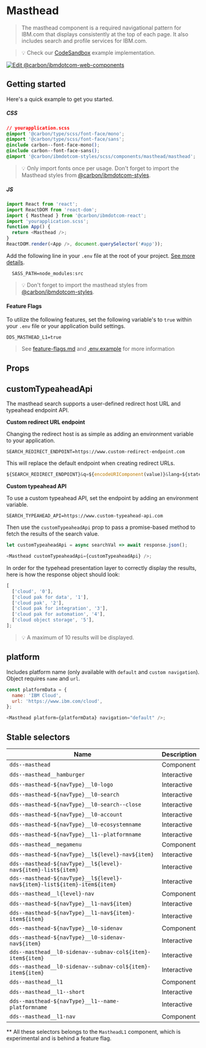 
# Masthead

> The masthead component is a required navigational pattern for IBM.com that
> displays consistently at the top of each page. It also includes search and
> profile services for IBM.com.

> 💡 Check our
> [CodeSandbox](https://githubbox.com/carbon-design-system/ibm-dotcom-library/tree/master/packages/react/examples/codesandbox/components/Masthead)
> example implementation.

[![Edit @carbon/ibmdotcom-web-components](https://codesandbox.io/static/img/play-codesandbox.svg)](https://githubbox.com/carbon-design-system/ibm-dotcom-library/tree/master/packages/react/examples/codesandbox/components/Masthead)

## Getting started

Here's a quick example to get you started.

##### CSS

```css
// yourapplication.scss
@import '@carbon/type/scss/font-face/mono';
@import '@carbon/type/scss/font-face/sans';
@include carbon--font-face-mono();
@include carbon--font-face-sans();
@import '@carbon/ibmdotcom-styles/scss/components/masthead/masthead';
```

> 💡 Only import fonts once per usage. Don't forget to import the Masthead
> styles from
> [@carbon/ibmdotcom-styles](https://github.com/carbon-design-system/ibm-dotcom-library/blob/master/packages/styles).

##### JS

```javascript
import React from 'react';
import ReactDOM from 'react-dom';
import { Masthead } from '@carbon/ibmdotcom-react';
import 'yourapplication.scss';
function App() {
  return <Masthead />;
}
ReactDOM.render(<App />, document.querySelector('#app'));
```

Add the following line in your `.env` file at the root of your project.
[See more details](https://github.com/carbon-design-system/ibm-dotcom-library/tree/master/packages/styles#usage).

```
  SASS_PATH=node_modules:src
```

> 💡 Don't forget to import the masthead styles from
> [@carbon/ibmdotcom-styles](https://github.com/carbon-design-system/ibm-dotcom-library/blob/master/packages/styles).

#### Feature Flags

To utilize the following features, set the following variable's to `true` within
your `.env` file or your application build settings.

```
DDS_MASTHEAD_L1=true
```

> See
> [feature-flags.md](https://github.com/carbon-design-system/ibm-dotcom-library/blob/master/packages/react/docs/feature-flags.md)
> and
> [.env.example](https://github.com/carbon-design-system/ibm-dotcom-library/blob/master/packages/react/.env.example)
> for more information

## Props

<Props of={Masthead} />

## customTypeaheadApi

The masthead search supports a user-defined redirect host URL and typeahead
endpoint API.

**Custom redirect URL endpoint**

Changing the redirect host is as simple as adding an environment variable to
your application.

```
SEARCH_REDIRECT_ENDPOINT=https://www.custom-redirect-endpoint.com
```

This will replace the default endpoint when creating redirect URLs.

```javascript
${SEARCH_REDIRECT_ENDPOINT}&q=${encodeURIComponent(value)}&lang=${state.lc}&cc=${state.cc}
```

**Custom typeahead API**

To use a custom typeahead API, set the endpoint by adding an environment
variable.

```
SEARCH_TYPEAHEAD_API=https://www.custom-typeahead-api.com
```

Then use the `customTypeaheadApi` prop to pass a promise-based method to fetch
the results of the search value.

```javascript
let customTypeaheadApi = async searchVal => await response.json();

<Masthead customTypeaheadApi={customTypeaheadApi} />;
```

In order for the typehead presentation layer to correctly display the results,
here is how the response object should look:

```javascript
[
  ['cloud', '0'],
  ['cloud pak for data', '1'],
  ['cloud pak', '2'],
  ['cloud pak for integration', '3'],
  ['cloud pak for automation', '4'],
  ['cloud object storage', '5'],
];
```

> 💡 A maximum of 10 results will be displayed.

## platform

Includes platform name (only available with `default` and `custom navigation`).
Object requires `name` and `url`.

```javascript
const platformData = {
  name: 'IBM Cloud',
  url: 'https://www.ibm.com/cloud',
};

<Masthead platform={platformData} navigation="default" />;
```

## Stable selectors

| Name                                                                     | Description |
| ------------------------------------------------------------------------ | ----------- |
| `dds--masthead`                                                          | Component   |
| `dds--masthead__hamburger`                                               | Interactive |
| `dds--masthead-${navType}__l0-logo`                                      | Interactive |
| `dds--masthead-${navType}__l0-search`                                    | Interactive |
| `dds--masthead-${navType}__l0-search--close`                             | Interactive |
| `dds--masthead-${navType}__l0-account`                                   | Interactive |
| `dds--masthead-${navType}__l0-ecosystemname`                             | Interactive |
| `dds--masthead-${navType}__l1--platformname`                             | Interactive |
| `dds--masthead__megamenu`                                                | Component   |
| `dds--masthead-${navType}__l${level}-nav${item}`                         | Interactive |
| `dds--masthead-${navType}__l${level}-nav${item}-list${item}`             | Interactive |
| `dds--masthead-${navType}__l${level}-nav${item}-list${item}-item${item}` | Interactive |
| `dds--masthead__l{level}-nav`                                            | Component   |
| `dds--masthead-${navType}__l1-nav${item}`                                | Interactive |
| `dds--masthead-${navType}__l1-nav${item}-item${item}`                    | Interactive |
| `dds--masthead-${navType}__l0-sidenav`                                   | Component   |
| `dds--masthead-${navType}__l0-sidenav-nav${item}`                        | Interactive |
| `dds--masthead__l0-sidenav--subnav-col${item}-item${item}`               | Interactive |
| `dds--masthead__l0-sidenav--subnav-col${item}-item${item}`               | Interactive |
| `dds--masthead__l1`                                                      | Component   |
| `dds--masthead__l1--short`                                               | Interactive |
| `dds--masthead-${navType}__l1--name-platformname`                        | Interactive |
| `dds--masthead__l1-nav`                                                  | Component   |

\*\* All these selectors belongs to the `MastheadL1` component, which is
experimental and is behind a feature flag.

<Description markdown={corsproxy} />
<Description markdown={contributing} />
